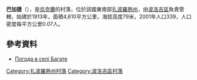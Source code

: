 {{expand|time=2016-11-19T16:14:46+00:00}}
{{coord|47|30|57|N|36|4|44|E|scale:100000|display=title}}

'''巴加捷'''（{{lang-uk|Багате}}），是[[烏克蘭|烏克蘭]]的村落，位於該國東南部[[扎波羅熱州|扎波羅熱州]]，由[[波洛吉區|波洛吉區]]負責管轄，始建於1913年，面積4,610平方公里，海拔高度79米，2001年人口339，人口密度每平方公里0.07人。

==參考資料==
* [http://weather.in.ua/ua/zaporozhskaja/468 Погода в селі Багате] {{Wayback|url=http://weather.in.ua/ua/zaporozhskaja/468 |date=20160305110913 }}

[[Category:扎波羅熱州村落|Category:扎波羅熱州村落]]
[[Category:波洛吉區村落|Category:波洛吉區村落]]


{{Zaporizhia-geo-stub}}